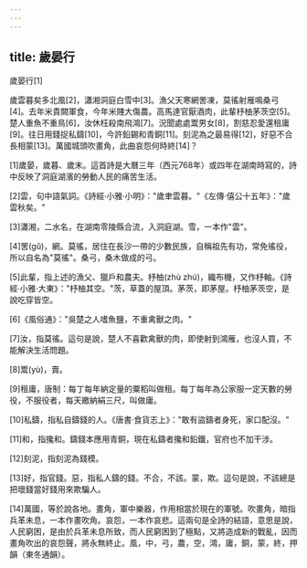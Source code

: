 ```yaml
---
---
---
```

title: 歲晏行
---




歲晏行[1]

歲雲暮矣多北風[2]，瀟湘洞庭白雪中[3]。漁父天寒網罟凍，莫徭射雁鳴桑弓[4]。去年米貴闕軍食，今年米賤大傷農。高馬達官厭酒肉，此輩杼柚茅茨空[5]。楚人重魚不重鳥[6]，汝休枉殺南飛鴻[7]。況聞處處鬻男女[8]，割慈忍愛還租庸[9]。往日用錢捉私鑄[10]，今許鉛錫和青銅[11]。刻泥為之最易得[12]，好惡不合長相蒙[13]。萬國城頭吹畫角，此曲哀怨何時終[14]？

[1]歲晏，歲暮、歲末。這首詩是大曆三年（西元768年）或四年在湖南時寫的，詩中反映了洞庭湖濱的勞動人民的痛苦生活。

[2]雲，句中語氣詞。《詩經·小雅·小明》："歲聿雲暮。"《左傳·僖公十五年》："歲雲秋矣。"

[3]瀟湘，二水名，在湖南零陵縣合流，入洞庭湖。雪，一本作"雲"。

[4]罟(gǔ)，網。莫徭，居住在長沙一帶的少數民族，自稱祖先有功，常免徭役，所以自名為"莫徭"。桑弓，桑木做成的弓。

[5]此輩，指上述的漁父、獵戶和農夫。杼柚(zhù zhú)，織布機，又作杼軸。《詩經·小雅·大東》："杼柚其空。"茨，草蓋的屋頂。茅茨，即茅屋。杼柚茅茨空，是說吃穿皆空。

[6]《風俗通》："吳楚之人嗜魚鹽，不重禽獸之肉。"

[7]汝，指莫徭。這句是說，楚人不喜歡禽獸的肉，即使射到鴻雁，也沒人買，不能解決生活問題。

[8]鬻(yù)，賣。

[9]租庸，唐制：每丁每年納定量的粟稻叫做租。每丁每年為公家服一定天數的勞役，不服役者，每天繳納絹三尺，叫做庸。

[10]私鑄，指私自鑄錢的人。《唐書·食貨志上》："敢有盜鑄者身死，家口配沒。"

[11]和，指攙和。鑄錢本應用青銅，現在私鑄者攙和鉛鐵，官府也不加干涉。

[12]刻泥，指刻泥為錢模。

[13]好，指官錢。惡，指私人鑄的錢。不合，不該。蒙，欺。這句是說，不該總是把壞錢當好錢用來欺騙人。

[14]萬國，等於說各地。畫角，軍中樂器，作用相當於現在的軍號。吹畫角，暗指兵革未息，一本作畫吹角。哀怨，一本作哀悲。這兩句是全詩的結語，意思是說，人民窮困，是由於兵革未息所致，而人民窮困到了極點，又將造成新的戰亂，因而畫角吹出的哀怨聲，將永無終止。風，中，弓，農，空，鴻，庸，銅，蒙，終，押韻（東冬通韻）。
